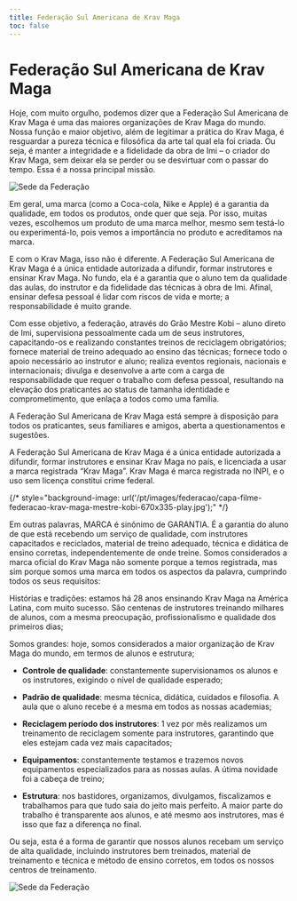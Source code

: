 ```yaml
---
title: Federação Sul Americana de Krav Maga
toc: false
---
```



# Federação Sul Americana de Krav Maga

Hoje, com muito orgulho, podemos dizer que a Federação Sul Americana de Krav Maga é uma das maiores organizações de Krav Maga do mundo. Nossa função e maior objetivo, além de legitimar a prática do Krav Maga, é resguardar a pureza técnica e filosófica da arte tal qual ela foi criada. Ou seja, é manter a integridade e a fidelidade da obra de Imi – o criador do Krav Maga, sem deixar ela se perder ou se desvirtuar com o passar do tempo. Essa é a nossa principal missão.

<Image
  src="/pt/images/federacao/banner-federacao.jpg"
  alt="Sede da Federação"
  width={832}
  height={300}
  className="mx-auto my-8 mb-4 h-auto w-full text-center"
/>

Em geral, uma marca (como a Coca-cola, Nike e Apple) é a garantia da qualidade, em todos os produtos, onde quer que seja. Por isso, muitas vezes, escolhemos um produto de uma marca melhor, mesmo sem testá-lo ou experimentá-lo, pois vemos a importância no produto e acreditamos na marca.

E com o Krav Maga, isso não é diferente. A Federação Sul Americana de Krav Maga é a única entidade autorizada a difundir, formar instrutores e ensinar Krav Maga. No fundo, ela é a garantia que o aluno tem da qualidade das aulas, do instrutor e da fidelidade das técnicas à obra de Imi. Afinal, ensinar defesa pessoal é lidar com riscos de vida e morte; a responsabilidade é muito grande.

Com esse objetivo, a federação, através do Grão Mestre Kobi – aluno direto de Imi, supervisiona pessoalmente cada um de seus instrutores, capacitando-os e realizando constantes treinos de reciclagem obrigatórios; fornece material de treino adequado ao ensino das técnicas; fornece todo o apoio necessário ao instrutor e aluno; realiza eventos regionais, nacionais e internacionais; divulga e desenvolve a arte com a carga de responsabilidade que requer o trabalho com defesa pessoal, resultando na elevação dos praticantes ao status de tamanha identidade e comprometimento, que enlaça a todos como uma família.

A Federação Sul Americana de Krav Maga está sempre à disposição para todos os praticantes, seus familiares e amigos, aberta a questionamentos e sugestões.

A Federação Sul Americana de Krav Maga é a única entidade autorizada a difundir, formar instrutores e ensinar Krav Maga no país, e licenciada a usar a marca registrada “Krav Maga”. Krav Maga é marca registrada no INPI, e o uso sem licença constitui crime federal.

<div className="my-12">
  <YouTubeEmbed
    videoid="dLigSE0yvHg"
/>
{/* style="background-image: url('/pt/images/federacao/capa-filme-federacao-krav-maga-mestre-kobi-670x335-play.jpg');" */}

</div>

Em outras palavras, MARCA é sinônimo de GARANTIA. É a garantia do aluno de que está recebendo um serviço de qualidade, com instrutores capacitados e reciclados, material de treino adequado, técnica e didática de ensino corretas, independentemente de onde treine.
Somos considerados a marca oficial do Krav Maga não somente porque a temos registrada, mas sim porque somos uma marca em todos os aspectos da palavra, cumprindo todos os seus requisitos:

Histórias e tradições: estamos há 28 anos ensinando Krav Maga na América Latina, com muito sucesso. São centenas de instrutores treinando milhares de alunos, com a mesma preocupação, profissionalismo e qualidade dos primeiros dias;

Somos grandes: hoje, somos considerados a maior organização de Krav Maga do mundo, em termos de alunos e estrutura;

- **Controle de qualidade**: constantemente supervisionamos os alunos e os instrutores, exigindo o nível de qualidade esperado;

- **Padrão de qualidade**: mesma técnica, didática, cuidados e filosofia. A aula que o aluno recebe é a mesma em todos as nossas academias;

- **Reciclagem período dos instrutores**: 1 vez por mês realizamos um treinamento de reciclagem somente para instrutores, garantindo que eles estejam cada vez mais capacitados;

- **Equipamentos**: constantemente testamos e trazemos novos equipamentos especializados para as nossas aulas. A útima novidade foi a cabeça de treino;

- **Estrutura**: nos bastidores, organizamos, divulgamos, fiscalizamos e trabalhamos para que tudo saia do jeito mais perfeito. A maior parte do trabalho é transparente aos alunos, e até mesmo aos instrutores, mas é isso que faz a diferença no final.

Ou seja, esta é a forma de garantir que nossos alunos recebam um serviço de alta qualidade, incluindo instrutores bem treinados, material de treinamento e técnica e método de ensino corretos, em todos os nossos centros de treinamento.

<div className="mt-12 grid gap-6 lg:grid-cols-2">
  <div>
    <Image
      src="/pt/images/slide-federacao-1.jpg"
      alt="Sede da Federação"
      width={832}
      height={300}
      className="mx-auto h-auto w-full text-center"
    />
  </div>
  <div>
    <GoogleMapsEmbed
      apiKey={process.env.GOOGLEMAPS_API_KEY}
      height={300}
      width="100%"
      mode="place"
      q="R. Sorocaba, 258 - Botafogo, Rio de Janeiro - RJ, 22271-110"
    />
  </div>
</div>
